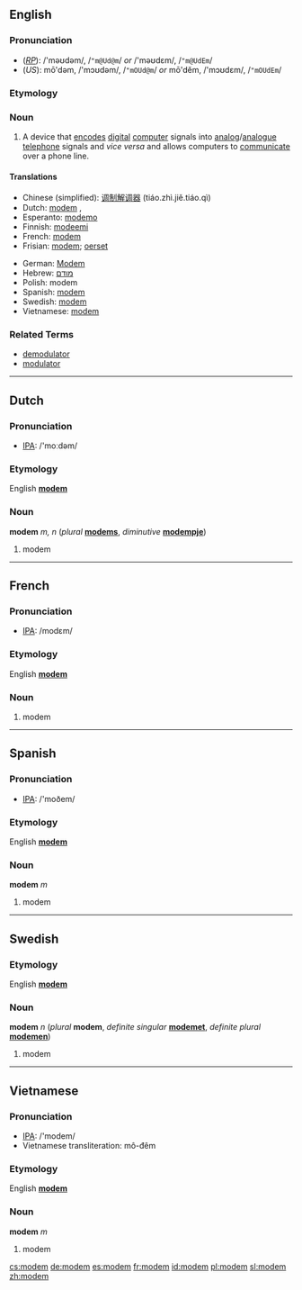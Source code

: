 ==English==

===Pronunciation===
*(''[[RP]]''): /'məʊdəm/, /<tt>"m@Ud@m</tt>/ ''or'' /'məʊdɛm/, /<tt>"m@UdEm</tt>/
*(''US''): mō'dəm, /'mɔʊdəm/, /<tt>"mOUd@m</tt>/ ''or'' mō'dĕm, /'mɔʊdɛm/, /<tt>"mOUdEm</tt>/

===Etymology===
{{blend|modulator|demodulator}}

===Noun===
{{en-noun-reg}}

# A device that [[encode]]s [[digital]] [[computer]] signals into [[analog]]/[[analogue]] [[telephone]] signals and ''vice versa'' and allows computers to [[communicate]] over a phone line.

====Translations====
{{top}}
*Chinese (simplified): [[调制解调器]] (tiáo.zhì.jiě.tiáo.qì)
*Dutch: [[modem#Dutch|modem]] {{m}}, {{n}}
*Esperanto: [[modemo]]
*Finnish: [[modeemi]]
*French: [[modem#French|modem]] {{m}}
*Frisian: [[modem]]; [[oerset]]
{{mid}}
*German: [[Modem]] {{n}}
*Hebrew: [[מודם]] {{m}}
*Polish: modem {{m}}
*Spanish: [[modem#Spanish|modem]] {{m}}
*Swedish: [[modem#Swedish|modem]] {{n}}
*Vietnamese: [[modem#Vietnamese|modem]]
{{bottom}}

===Related Terms===
*[[demodulator]]
*[[modulator]]

----

==Dutch==
===Pronunciation===
*[[w:IPA|IPA]]: /'moːdəm/

===Etymology===
English '''[[modem#English|modem]]'''

===Noun===
'''modem''' ''m, n'' (''plural'' '''[[modems]]''', ''diminutive'' '''[[modempje]]''')

# modem

----

==French==
===Pronunciation===
*[[w:IPA|IPA]]: /modɛm/

===Etymology===
English '''[[modem#English|modem]]'''

===Noun===
{{fr-noun-reg|m}}

#modem

----
==Spanish==
===Pronunciation===
*[[w:IPA|IPA]]: /'moðem/

===Etymology===
English '''[[modem#English|modem]]'''

===Noun===
'''modem''' ''m''

#modem

----
==Swedish==
<!---===Pronunciation===
*[[w:IPA|IPA]]: --->

===Etymology===
English '''[[modem#English|modem]]'''

===Noun===
'''modem''' ''n'' (''plural'' '''modem''', ''definite singular'' '''[[modemet]]''', ''definite plural'' '''[[modemen]]''')

#modem

----
==Vietnamese==
===Pronunciation===
*[[w:IPA|IPA]]: /'modem/
*Vietnamese transliteration: mô-đêm

===Etymology===
English '''[[modem#English|modem]]'''

===Noun===
'''modem''' ''m''

#modem

[[cs:modem]]
[[de:modem]]
[[es:modem]]
[[fr:modem]]
[[id:modem]]
[[pl:modem]]
[[sl:modem]]
[[zh:modem]]